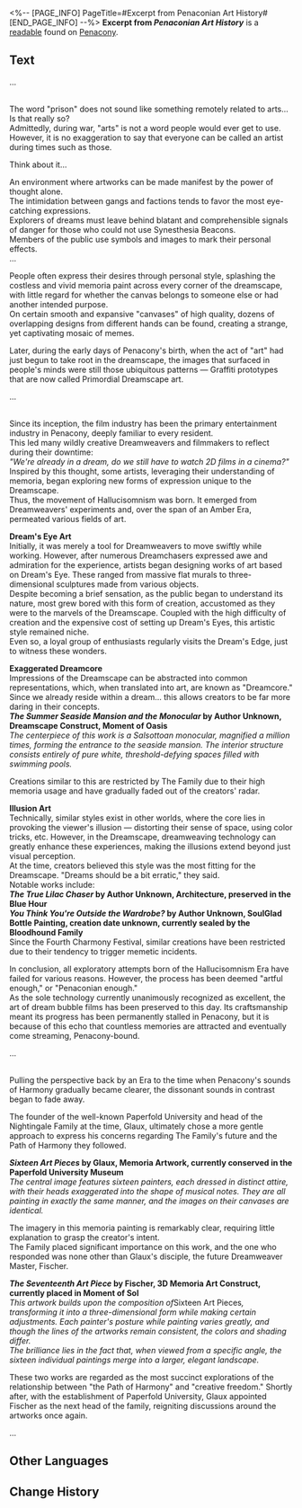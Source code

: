 <%-- [PAGE_INFO]
PageTitle=#Excerpt from Penaconian Art History#
[END_PAGE_INFO] --%>
{{Readable Infobox
|id           = 408
|partIds      = 190703
|title        = Excerpt from ''Penaconian Art History''
|image        = Item Penacony Readable 1.png
|world        = Penacony
|parts        = 1
|author       = <!--to be added-->
|description  = An excerpt from the textbook used at Dreamweaver Academy, providing a comprehensive introduction to the culture of Penacony.
|part1        = Excerpt from ''Penaconian Art History''
|source1      = {{cx|Source missing}}
|characters   = 
|factions     = Penacony; The Family
}}
'''Excerpt from ''Penaconian Art History''''' is a [[readable]] found on [[Penacony]].
<!--
==Location==
{{Map Embed|<map name>|<marker id>}}
-->
==Text==
...

{{Size|36|'''Chapter 3: Before Dreamscape Arts...'''}}<br />
The word "prison" does not sound like something remotely related to arts... Is that really so?<br />
Admittedly, during war, "arts" is not a word people would ever get to use. However, it is no exaggeration to say that everyone can be called an artist during times such as those.

Think about it...

An environment where artworks can be made manifest by the power of thought alone.<br />
The intimidation between gangs and factions tends to favor the most eye-catching expressions.<br />
Explorers of dreams must leave behind blatant and comprehensible signals of danger for those who could not use Synesthesia Beacons.<br />
Members of the public use symbols and images to mark their personal effects.<br />
...

People often express their desires through personal style, splashing the costless and vivid memoria paint across every corner of the dreamscape, with little regard for whether the canvas belongs to someone else or had another intended purpose.<br />
On certain smooth and expansive "canvases" of high quality, dozens of overlapping designs from different hands can be found, creating a strange, yet captivating mosaic of memes.

Later, during the early days of Penacony's birth, when the act of "art" had just begun to take root in the dreamscape, the images that surfaced in people's minds were still those ubiquitous patterns &mdash; Graffiti prototypes that are now called Primordial Dreamscape art.

...

{{Size|36|'''Chapter 12: Dreamscape and Hallucisomnism'''}}<br />
Since its inception, the film industry has been the primary entertainment industry in Penacony, deeply familiar to every resident.<br />
This led many wildly creative Dreamweavers and filmmakers to reflect during their downtime:<br />
''"We're already in a dream, do we still have to watch 2D films in a cinema?"''<br />
Inspired by this thought, some artists, leveraging their understanding of memoria, began exploring new forms of expression unique to the Dreamscape.<br />
Thus, the movement of Hallucisomnism was born. It emerged from Dreamweavers' experiments and, over the span of an Amber Era, permeated various fields of art.

'''Dream's Eye Art'''<br />
Initially, it was merely a tool for Dreamweavers to move swiftly while working. However, after numerous Dreamchasers expressed awe and admiration for the experience, artists began designing works of art based on Dream's Eye. These ranged from massive flat murals to three-dimensional sculptures made from various objects.<br />
Despite becoming a brief sensation, as the public began to understand its nature, most grew bored with this form of creation, accustomed as they were to the marvels of the Dreamscape. Coupled with the high difficulty of creation and the expensive cost of setting up Dream's Eyes, this artistic style remained niche.<br />
Even so, a loyal group of enthusiasts regularly visits the Dream's Edge, just to witness these wonders.

'''Exaggerated Dreamcore'''<br />
Impressions of the Dreamscape can be abstracted into common representations, which, when translated into art, are known as "Dreamcore."<br />
Since we already reside within a dream... this allows creators to be far more daring in their concepts.<br />
'''''The Summer Seaside Mansion and the Monocular'' by Author Unknown, Dreamscape Construct, Moment of Oasis'''<br />
''The centerpiece of this work is a Salsottoan monocular, magnified a million times, forming the entrance to the seaside mansion. The interior structure consists entirely of pure white, threshold-defying spaces filled with swimming pools.''

Creations similar to this are restricted by The Family due to their high memoria usage and have gradually faded out of the creators' radar.

'''Illusion Art'''<br />
Technically, similar styles exist in other worlds, where the core lies in provoking the viewer's illusion &mdash; distorting their sense of space, using color tricks, etc. However, in the Dreamscape, dreamweaving technology can greatly enhance these experiences, making the illusions extend beyond just visual perception.<br />
At the time, creators believed this style was the most fitting for the Dreamscape. "Dreams should be a bit erratic," they said.<br />
Notable works include:<br />
'''''The True Lilac Chaser'' by Author Unknown, Architecture, preserved in the Blue Hour'''<br />
'''''You Think You're Outside the Wardrobe?'' by Author Unknown, SoulGlad Bottle Painting, creation date unknown, currently sealed by the Bloodhound Family'''<br />
Since the Fourth Charmony Festival, similar creations have been restricted due to their tendency to trigger memetic incidents.

In conclusion, all exploratory attempts born of the Hallucisomnism Era have failed for various reasons. However, the process has been deemed "artful enough," or "Penaconian enough."<br />
As the sole technology currently unanimously recognized as excellent, the art of dream bubble films has been preserved to this day. Its craftsmanship meant its progress has been permanently stalled in Penacony, but it is because of this echo that countless memories are attracted and eventually come streaming, Penacony-bound.

...

{{Size|36|'''Chapter 32: The Effects of Paths on Creation'''}}<br />
Pulling the perspective back by an Era to the time when Penacony's sounds of Harmony gradually became clearer, the dissonant sounds in contrast began to fade away.

The founder of the well-known Paperfold University and head of the Nightingale Family at the time, Glaux, ultimately chose a more gentle approach to express his concerns regarding The Family's future and the Path of Harmony they followed.

'''''Sixteen Art Pieces'' by Glaux, Memoria Artwork, currently conserved in the Paperfold University Museum'''<br />
''The central image features sixteen painters, each dressed in distinct attire, with their heads exaggerated into the shape of musical notes. They are all painting in exactly the same manner, and the images on their canvases are identical.''

The imagery in this memoria painting is remarkably clear, requiring little explanation to grasp the creator's intent.<br />
The Family placed significant importance on this work, and the one who responded was none other than Glaux's disciple, the future Dreamweaver Master, Fischer.

'''''The Seventeenth Art Piece'' by Fischer, 3D Memoria Art Construct, currently placed in Moment of Sol'''<br />
''This artwork builds upon the composition of ''Sixteen Art Pieces'', transforming it into a three-dimensional form while making certain adjustments. Each painter's posture while painting varies greatly, and though the lines of the artworks remain consistent, the colors and shading differ.''<br />
''The brilliance lies in the fact that, when viewed from a specific angle, the sixteen individual paintings merge into a larger, elegant landscape.''

These two works are regarded as the most succinct explorations of the relationship between "the Path of Harmony" and "creative freedom." Shortly after, with the establishment of Paperfold University, Glaux appointed Fischer as the next head of the family, reigniting discussions around the artworks once again.

...

<!--
==Trivia==
* 
-->
==Other Languages==
{{Other Languages
|en   = Excerpt from ''Penaconian Art History''
|zhs  = 《匹诺康尼艺术史》节选
|zht  = 《匹諾康尼藝術史》節選
|ja   = 『ピノコニー芸術史』抜粋
|ko   = ≪페나코니 예술사≫ 발췌
|es   = Extracto de «Historia del arte de Colonipenal»
|fr   = Extrait&nbsp;: ''Histoire de l'art pénaconienne''
|ru   = Выдержка из «Истории искусств Пенаконии»
|th   = บทคัดสรร "ประวัติศาสตร์ศิลป์ Penacony"
|vi   = Đoạn Trích "Lịch Sử Nghệ Thuật Penacony"
|de   = Auszug aus „Penaconyer Kunstgeschichte“
|id   = Kutipan "Sejarah Seni Penacony"
|pt   = Trecho da "História da Arte Penaconiana"
}}

==Change History==
{{Change History|2.6}}
